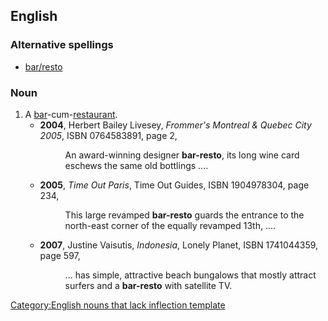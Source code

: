 ==English==

===Alternative spellings===
*[[bar/resto]]

===Noun===
{{infl|en|noun}}[[Category:English nouns that lack inflection template]]

# A [[bar]]-cum-[[restaurant]].
#*'''2004''', Herbert Bailey Livesey, ''Frommer's Montreal & Quebec City 2005'', ISBN 0764583891, page 2,
#*:An award-winning designer '''bar-resto''', its long wine card eschews the same old bottlings ....
#*'''2005''', ''Time Out Paris'', Time Out Guides, ISBN 1904978304, page 234,
#*:This large revamped '''bar-resto''' guards the entrance to the north-east corner of the equally revamped 13th, ....
#*'''2007''', Justine Vaisutis, ''Indonesia'', Lonely Planet, ISBN 1741044359, page 597,
#*:... has simple, attractive beach bungalows that mostly attract surfers and a '''bar-resto''' with satellite TV.